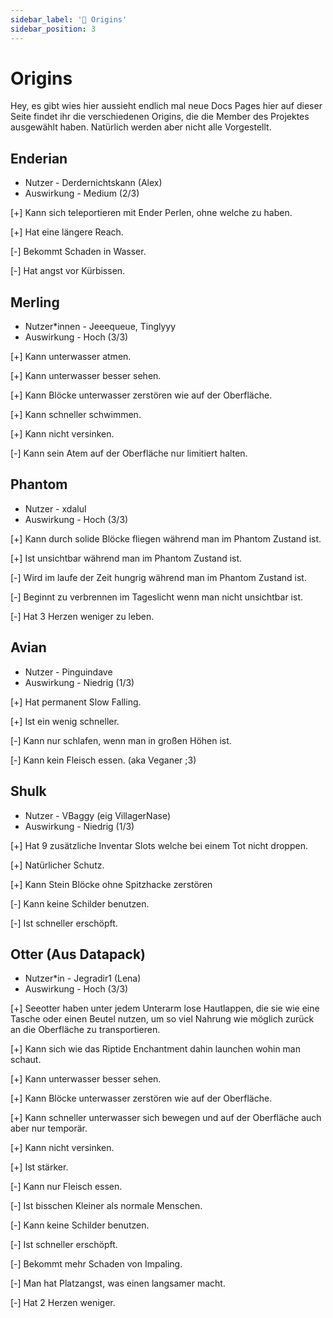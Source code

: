 ```yaml
---
sidebar_label: '🧪 Origins'
sidebar_position: 3
---
```



# Origins

Hey, es gibt wies hier aussieht endlich mal neue Docs Pages hier auf dieser Seite findet ihr die verschiedenen Origins, die die Member des Projektes ausgewählt haben. Natürlich werden aber nicht alle Vorgestellt.


## Enderian

* Nutzer - Derdernichtskann (Alex)
* Auswirkung - Medium (2/3)

[+] Kann sich teleportieren mit Ender Perlen, ohne welche zu haben.

[+] Hat eine längere Reach.

[-] Bekommt Schaden in Wasser.

[-] Hat angst vor Kürbissen.


## Merling

* Nutzer*innen - Jeeequeue, Tinglyyy
* Auswirkung - Hoch (3/3)

[<Highlight color="#25c2a0">+</Highlight>] Kann unterwasser atmen.

[+] Kann unterwasser besser sehen.

[+] Kann Blöcke unterwasser zerstören wie auf der Oberfläche.

[+] Kann schneller schwimmen.

[+] Kann nicht versinken.

[-] Kann sein Atem auf der Oberfläche nur limitiert halten.


## Phantom

* Nutzer - xdalul
* Auswirkung - Hoch (3/3)

[+] Kann durch solide Blöcke fliegen während man im Phantom Zustand ist.

[+] Ist unsichtbar während man im Phantom Zustand ist.

[-] Wird im laufe der Zeit hungrig während man im Phantom Zustand ist.

[-] Beginnt zu verbrennen im Tageslicht wenn man nicht unsichtbar ist.

[-] Hat 3 Herzen weniger zu leben.


## Avian

* Nutzer - Pinguindave
* Auswirkung - Niedrig (1/3)

[+] Hat permanent Slow Falling.

[+] Ist ein wenig schneller.

[-] Kann nur schlafen, wenn man in großen Höhen ist.

[-] Kann kein Fleisch essen. (aka Veganer ;3)


## Shulk

* Nutzer - VBaggy (eig VillagerNase)
* Auswirkung - Niedrig (1/3)

[+] Hat 9 zusätzliche Inventar Slots welche bei einem Tot nicht droppen.

[+] Natürlicher Schutz.

[+] Kann Stein Blöcke ohne Spitzhacke zerstören

[-] Kann keine Schilder benutzen.

[-] Ist schneller erschöpft.


## Otter (Aus Datapack)

* Nutzer*in - Jegradir1 (Lena)
* Auswirkung - Hoch (3/3)

[+] Seeotter haben unter jedem Unterarm lose Hautlappen, die sie wie eine Tasche oder einen Beutel nutzen, um so viel Nahrung wie möglich zurück an die Oberfläche zu transportieren.

[+] Kann sich wie das Riptide Enchantment dahin launchen wohin man schaut.

[+] Kann unterwasser besser sehen.

[+] Kann Blöcke unterwasser zerstören wie auf der Oberfläche.

[+] Kann schneller unterwasser sich bewegen und auf der Oberfläche auch aber nur temporär.

[+] Kann nicht versinken.

[+] Ist stärker.

[-] Kann nur Fleisch essen.

[-] Ist bisschen Kleiner als normale Menschen.

[-] Kann keine Schilder benutzen.

[-] Ist schneller erschöpft.

[-] Bekommt mehr Schaden von Impaling.

[-] Man hat Platzangst, was einen langsamer macht.

[-] Hat 2 Herzen weniger.